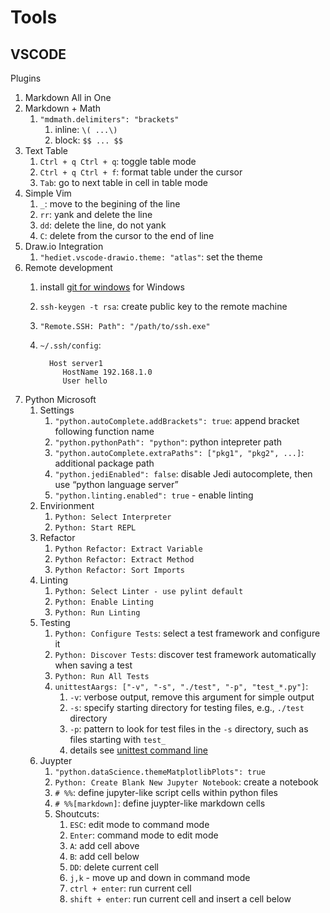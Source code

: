 # Tools

## VSCODE

Plugins

1. Markdown All in One
2. Markdown + Math
   1. `"mdmath.delimiters": "brackets"`
      1. inline: `\( ...\)`
      2. block: `$$ ... $$`
3. Text Table
   1. `Ctrl + q Ctrl + q`: toggle table mode
   2. `Ctrl + q Ctrl + f`: format table under the cursor
   3. `Tab`: go to next table in cell in table mode
4.  Simple Vim
    1.  `_`: move to the begining of the line
    2.  `rr`: yank and delete the line
    3.  `dd`: delete the line, do not yank
    4.  `C`: delete from the cursor to the end of line
5. Draw.io Integration
   1. `"hediet.vscode-drawio.theme: "atlas"`: set the theme
6. Remote development
   1. install [git for windows](https://git-scm.com/download/win) for Windows
   2. `ssh-keygen -t rsa`: create public key to the remote machine
   3. `"Remote.SSH: Path": "/path/to/ssh.exe"`
   4. `~/.ssh/config`:
   
            Host server1
               HostName 192.168.1.0
               User hello
               
7. Python Microsoft
   1. Settings
      1. `"python.autoComplete.addBrackets": true`: append bracket following function name
      2. `"python.pythonPath": "python"`: python intepreter path
      3. `"python.autoComplete.extraPaths": ["pkg1", "pkg2", ...]`: additional package path
      4. `"python.jediEnabled": false`: disable Jedi autocomplete, then use "python language server"
      5. `"python.linting.enabled": true` - enable linting
   2. Envirionment
      1. `Python: Select Interpreter`
      2. `Python: Start REPL`
   3. Refactor
      1. `Python Refactor: Extract Variable`
      2. `Python Refactor: Extract Method`
      3. `Python Refactor: Sort Imports`
   4. Linting
      1. `Python: Select Linter - use pylint default`
      2. `Python: Enable Linting`
      3. `Python: Run Linting`
   5. Testing
      1. `Python: Configure Tests`: select a test framework and configure it
      2. `Python: Discover Tests`: discover test framework automatically when saving a test
      3. `Python: Run All Tests`
      4. `unittestAargs: ["-v", "-s", "./test", "-p", "test_*.py"] `:
         1. `-v`: verbose output, remove this argument for simple output
         2. `-s`: specify starting directory for testing files, e.g., `./test` directory
         3. `-p`: pattern to look for test files in the `-s` directory, such as files starting with `test_`
         4. details see [unittest command line](https://docs.python.org/3/library/unittest.html#command-line-interface)
   6. Juypter
      1. `"python.dataScience.themeMatplotlibPlots": true`
      2. `Python: Create Blank New Jupyter Notebook`: create a notebook
      3. `# %%`: define jupyter-like script cells within python files
      4. `# %%[markdown]`: define juypter-like markdown cells
      5. Shoutcuts:
         1. `ESC`: edit mode to command mode
         2. `Enter`: command mode to edit mode
         3. `A `: add cell above
         4. `B`: add cell below
         5. `DD`: delete current cell
         6. `j,k` - move up and down in command mode
         7. `ctrl + enter`: run current cell
         8. `shift + enter`: run current cell and insert a cell below